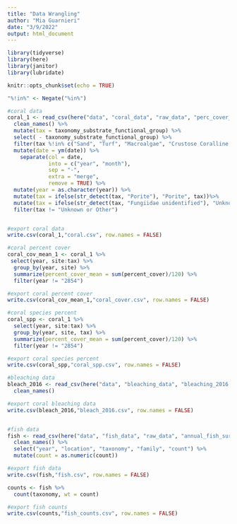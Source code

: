 ```yaml
---
title: "Data Wrangling"
author: "Mia Guarnieri"
date: "3/9/2022"
output: html_document
---
```


```r
library(tidyverse)
library(here)
library(janitor)
library(lubridate)

knitr::opts_chunk$set(echo = TRUE)

"%!in%" <- Negate("%in%")

#coral data
coral_1 <- read_csv(here("data", "coral_data", "raw_data", "perc_cover_long.csv")) %>% 
  clean_names() %>% 
  mutate(tax = taxonomy_substrate_functional_group) %>% 
  select( - taxonomy_substrate_functional_group) %>% 
  filter(tax %!in% c("Sand", "Turf", "Macroalgae", "Crustose Coralline Algae / Bare Space", "Non-coralline Crustose Algae")) %>%
  mutate(date = ym(date)) %>%
    separate(col = date,
             into = c("year", "month"),
             sep = "-",
             extra = "merge",
             remove = TRUE) %>%
  mutate(year = as.character(year)) %>%
  mutate(tax = ifelse(str_detect(tax, "Porite"), "Porite", tax))%>%
  mutate(tax = ifelse(str_detect(tax, "Fungiidae unidentified"), "Unknown Fungiidae", tax)) %>%
  filter(tax != "Unknown or Other")


#export coral data
write.csv(coral_1,"coral.csv", row.names = FALSE)

#coral percent cover
coral_cov_mean_1 <- coral_1 %>% 
 select(year, site:tax) %>% 
  group_by(year, site) %>% 
  summarize(percent_cover_mean = sum(percent_cover)/120) %>% 
  filter(year != "2854")

#export coral percent cover
write.csv(coral_cov_mean_1,"coral_cover.csv", row.names = FALSE)

#coral species percent
coral_spp <- coral_1 %>% 
  select(year, site:tax) %>% 
  group_by(year, site, tax) %>% 
  summarize(percent_cover_mean = sum(percent_cover)/120) %>% 
  filter(year != "2854")

#export coral species percent
write.csv(coral_spp,"coral_spp.csv", row.names = FALSE)

#bleaching data
bleach_2016 <- read_csv(here("data", "bleaching_data", "bleaching_2016.csv")) %>% 
  clean_names()

#export coral bleaching data
write.csv(bleach_2016,"bleach_2016.csv", row.names = FALSE)


#fish data
fish <- read_csv(here("data", "fish_data", "raw_data", "annual_fish_survey.csv")) %>% 
  clean_names() %>% 
  select("year", "location", "taxonomy", "family", "count") %>% 
  mutate(count = as.numeric(count))

#export fish data
write.csv(fish,"fish.csv", row.names = FALSE)

counts <- fish %>% 
  count(taxonomy, wt = count)

#export fish counts
write.csv(counts,"fish_counts.csv", row.names = FALSE)

```